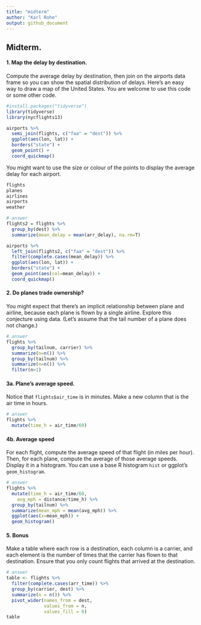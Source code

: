 ```yaml
---
title: "midterm"
author: "Karl Rohe"
output: github_document
---
```

  
## Midterm.
  
#### 1.  Map the delay by destination.
  
  Compute the average delay by destination, then join on the airports data frame so you can show the spatial distribution of delays. Here's an easy way to draw a map of the United States.  You are welcome to use this code or some other code. 

```r
#install.packages("tidyverse")
library(tidyverse)
library(nycflights13)

airports %>%
  semi_join(flights, c("faa" = "dest")) %>%
  ggplot(aes(lon, lat)) +
  borders("state") +
  geom_point() +
  coord_quickmap()

```

You might want to use the size or colour of the points to display the average delay for each airport.

```r

flights
planes
airlines
airports
weather

# answer
flights2 = flights %>%
  group_by(dest) %>%
  summarize(mean_delay = mean(arr_delay), na.rm=T)

airports %>%
  left_join(flights2, c("faa" = "dest")) %>%
  filter(complete.cases(mean_delay)) %>%
  ggplot(aes(lon, lat)) +
  borders("state") +
  geom_point(aes(col=mean_delay)) +
  coord_quickmap()
```


#### 2.   Do planes trade ownership?

You might expect that there's an implicit relationship between plane and airline, because each plane is flown by a single airline. Explore this conjecture using data. (Let's assume that the tail number of a plane does not change.)

```r
# answer
flights %>%
  group_by(tailnum, carrier) %>%
  summarize(n=n()) %>%
  group_by(tailnum) %>%
  summarize(n=n()) %>%
  filter(n>1)
```


#### 3a.  Plane's average speed.

Notice that ```flights$air_time``` is in minutes.  Make a new column that is the air time in hours. 

```r
# answer
flights %>%
  mutate(time_h = air_time/60)
```


#### 4b. Average speed

For each flight, compute the average speed of that flight (in miles per hour).  Then, for each plane, compute the average of those average speeds. Display it in a histogram. You can use a base R histogram ```hist``` or ggplot's ```geom_histogram```. 

```r
# answer
flights %>%
  mutate(time_h = air_time/60,
    avg_mph = distance/time_h) %>%
  group_by(tailnum) %>%
  summarize(mean_mph = mean(avg_mph)) %>%
  ggplot(aes(x=mean_mph)) +
  geom_histogram()
```




#### 5. Bonus

Make a table where each row is a destination, each column is a carrier, and each element is the number of times that the carrier has flown to that destination.  Ensure that you only count flights that arrived at the destination. 

```r
# answer
table <- flights %>%
  filter(complete.cases(arr_time)) %>%
  group_by(carrier, dest) %>%
  summarize(n = n()) %>%
  pivot_wider(names_from = dest,
              values_from = n,
              values_fill = 0)
table
```
